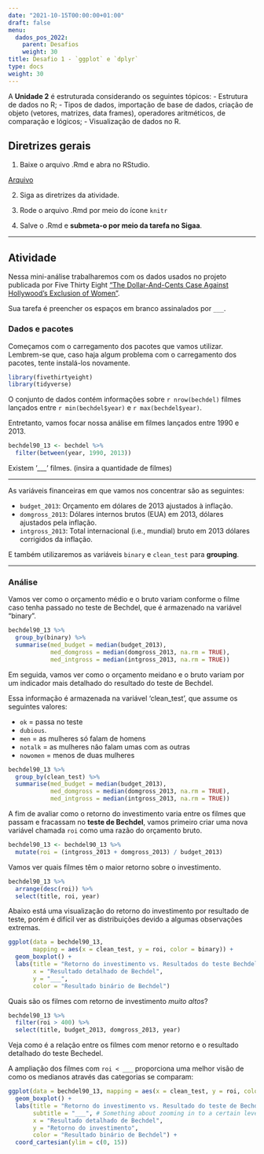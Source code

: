 ```yaml
---
date: "2021-10-15T00:00:00+01:00"
draft: false
menu:
  dados_pos_2022:
    parent: Desafios
    weight: 30
title: Desafio 1 - `ggplot` e `dplyr`
type: docs
weight: 30
---
```


A **Unidade 2** é estruturada considerando os seguintes tópicos:
- Estrutura de dados no R; 
- Tipos de dados, importação de base de dados, criação de objeto (vetores, matrizes, data frames), operadores aritméticos, de comparação e lógicos;
- Visualização de dados no R.

## **Diretrizes gerais**

1. Baixe o arquivo .Rmd e abra no RStudio. 

[Arquivo](https://cefetmgbr-my.sharepoint.com/:u:/g/personal/renataoliveira_cefetmg_br/EdOhUzJEDXhFsbtqeXPtQk4BG0o3aTwZCnp8ZdotdiNaxg?e=gHdRz4)

2. Siga as diretrizes da atividade. 

3. Rode o arquivo .Rmd por meio do ícone `knitr` 

4. Salve o .Rmd e **submeta-o por meio da tarefa no Sigaa**. 

<hr></hr>

## **Atividade**

Nessa mini-análise trabalharemos com os dados usados no projeto publicada por Five Thirty Eight ["The Dollar-And-Cents Case Against Hollywood's Exclusion of Women"](https://fivethirtyeight.com/features/the-dollar-and-cents-case-against-hollywoods-exclusion-of-women/).

Sua tarefa é preencher os espaços em branco assinalados por `___`.

### Dados e pacotes

Começamos com o carregamento dos pacotes que vamos utilizar. Lembrem-se que, caso haja algum problema com o carregamento dos pacotes, tente instalá-los novamente. 

```r
library(fivethirtyeight)
library(tidyverse)
```

O conjunto de dados contém informações sobre `r nrow(bechdel)` filmes lançados entre `r min(bechdel$year)` e `r max(bechdel$year)`.

Entretanto, vamos focar nossa análise em filmes lançados entre 1990 e 2013.

```r
bechdel90_13 <- bechdel %>% 
  filter(between(year, 1990, 2013))
```

Existem '___' filmes. (insira a quantidade de filmes)

---

As variáveis financeiras em que vamos nos concentrar são as seguintes:

- `budget_2013`: Orçamento em dólares de 2013 ajustados à inflação.
- `domgross_2013`: Dólares internos brutos (EUA) em 2013, dólares ajustados pela inflação.
- `intgross_2013`: Total internacional (i.e., mundial) bruto em 2013 dólares corrigidos da inflação.

E também utilizaremos as variáveis `binary` e `clean_test` para **grouping**.

---

### Análise

Vamos ver como o orçamento médio e o bruto variam conforme o filme caso tenha passado no teste de Bechdel, que é armazenado na variável "binary".

```r
bechdel90_13 %>%
  group_by(binary) %>%
  summarise(med_budget = median(budget_2013),
            med_domgross = median(domgross_2013, na.rm = TRUE),
            med_intgross = median(intgross_2013, na.rm = TRUE))
```

Em seguida, vamos ver como o orçamento meidano e o bruto variam por um indicador mais detalhado do resultado do teste de Bechdel.

Essa informação é armazenada na variável 'clean_test', que assume os seguintes valores:

- `ok` = passa no teste
- `dubious`.
- `men` = as mulheres só falam de homens
- `notalk` = as mulheres não falam umas com as outras
- `nowomen` = menos de duas mulheres

```r
bechdel90_13 %>%
  group_by(clean_test) %>%
  summarise(med_budget = median(budget_2013),
            med_domgross = median(domgross_2013, na.rm = TRUE),
            med_intgross = median(intgross_2013, na.rm = TRUE))
```

A fim de avaliar como o retorno do investimento varia entre os filmes que passam e fracassam no **teste de Bechdel**, vamos primeiro criar uma nova variável chamada `roi` como uma razão do orçamento bruto.

```r
bechdel90_13 <- bechdel90_13 %>%
  mutate(roi = (intgross_2013 + domgross_2013) / budget_2013)
```

Vamos ver quais filmes têm o maior retorno sobre o investimento.

```r
bechdel90_13 %>%
  arrange(desc(roi)) %>% 
  select(title, roi, year)
```

Abaixo está uma visualização do retorno do investimento por resultado de teste, porém é difícil ver as distribuições devido a algumas observações extremas.

```r
ggplot(data = bechdel90_13, 
       mapping = aes(x = clean_test, y = roi, color = binary)) +
  geom_boxplot() +
  labs(title = "Retorno do investimento vs. Resultados do teste Bechdel",
       x = "Resultado detalhado de Bechdel",
       y = "___",
       color = "Resultado binário de Bechdel")
```

Quais são os filmes com retorno de investimento *muito altos*?

```r
bechdel90_13 %>%
  filter(roi > 400) %>%
  select(title, budget_2013, domgross_2013, year)
```

Veja como é a relação entre os filmes com menor retorno e o resultado detalhado do teste Bechedel. 

A ampliação dos filmes com `roi < ___` proporciona uma melhor visão de como os medianos através das categorias se comparam:

```r
ggplot(data = bechdel90_13, mapping = aes(x = clean_test, y = roi, color = binary)) +
  geom_boxplot() +
  labs(title = "Retorno do investimento vs. Resultado do teste de Bechdel",
       subtitle = "___", # Something about zooming in to a certain level
       x = "Resultado detalhado de Bechdel",
       y = "Retorno do investimento",
       color = "Resultado binário de Bechdel") +
  coord_cartesian(ylim = c(0, 15))
```
